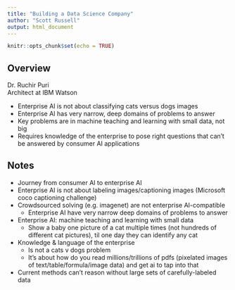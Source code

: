 ```yaml
---
title: "Building a Data Science Company"
author: "Scott Russell"
output: html_document
---
```


```r
knitr::opts_chunk$set(echo = TRUE)
```

## Overview
Dr. Ruchir Puri  
Architect at IBM Watson

- Enterprise AI is not about classifying cats versus dogs images
- Enterprise AI has very narrow, deep domains of problems to answer
- Key problems are in machine teaching and learning with small data, not big
- Requires knowledge of the enterprise to pose right questions that can't be answered by consumer AI applications

## Notes

- Journey from consumer AI to enterprise AI
- Enterprise AI is not about labeling images/captioning images (Microsoft coco captioning challenge)
- Crowdsourced solving (e.g. imagenet) are not enterprise AI-compatible
    - Enterprise AI have very narrow deep domains of problems to answer
- Enterprise AI: machine teaching and learning with small data
    - Show a baby one picture of a cat multiple times (not hundreds of different cat pictures), til one day they can identify any cat
- Knowledge & language of the enterprise
    - Is not a cats v dogs problem
    - It's about how do you read millions/trillions of pdfs (pixelated images of text/table/formula/image data) and get ai to tap into that
- Current methods can't reason without large sets of carefully-labeled data
